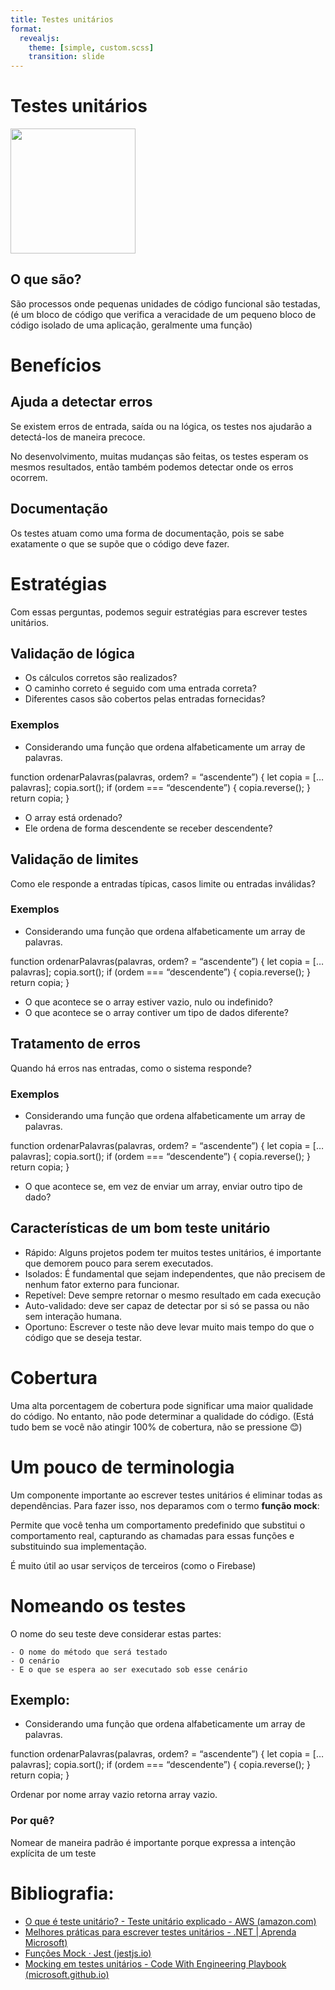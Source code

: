 ```yaml
---
title: Testes unitários
format:
  revealjs:
    theme: [simple, custom.scss]
    transition: slide
---
```


# Testes unitários

![](./img/unit-test-intro.jpeg){fig-alt="Imagem do Teste Unitário" height=200}

## O que são?

São processos onde pequenas unidades de código funcional são testadas, (é um bloco de código
que verifica a veracidade de um pequeno bloco de código isolado de uma aplicação,
geralmente uma função)

# Benefícios

## Ajuda a detectar erros

Se existem erros de entrada, saída ou na lógica, os testes nos ajudarão a detectá-los
de maneira precoce.

No desenvolvimento, muitas mudanças são feitas, os testes esperam os mesmos resultados,
então também podemos detectar onde os erros ocorrem.

## Documentação

Os testes atuam como uma forma de documentação, pois se sabe exatamente o que se
supõe que o código deve fazer.

# Estratégias

Com essas perguntas, podemos seguir estratégias para escrever testes unitários.

## Validação de lógica

- Os cálculos corretos são realizados?
- O caminho correto é seguido com uma entrada correta?
- Diferentes casos são cobertos pelas entradas fornecidas?

### Exemplos

- Considerando uma função que ordena alfabeticamente um array de palavras.

function ordenarPalavras(palavras, ordem? = "ascendente") {
  let copia = [...palavras];
  copia.sort();
  if (ordem === "descendente") {
    copia.reverse();
  }
  return copia;
}

- O array está ordenado?
- Ele ordena de forma descendente se receber descendente?


## Validação de limites

  Como ele responde a entradas típicas, casos limite ou entradas inválidas?

### Exemplos

- Considerando uma função que ordena alfabeticamente um array de palavras.

function ordenarPalavras(palavras, ordem? = "ascendente") {
  let copia = [...palavras];
  copia.sort();
  if (ordem === "descendente") {
    copia.reverse();
  }
  return copia;
}

- O que acontece se o array estiver vazio, nulo ou indefinido?
- O que acontece se o array contiver um tipo de dados diferente?

## Tratamento de erros

Quando há erros nas entradas, como o sistema responde?

### Exemplos

- Considerando uma função que ordena alfabeticamente um array de palavras.

function ordenarPalavras(palavras, ordem? = "ascendente") {
  let copia = [...palavras];
  copia.sort();
  if (ordem === "descendente") {
    copia.reverse();
  }
  return copia;
}

- O que acontece se, em vez de enviar um array, enviar outro tipo de dado?


## Características de um bom teste unitário

- Rápido: Alguns projetos podem ter muitos testes unitários, é importante que
demorem pouco para serem executados.
- Isolados: É fundamental que sejam independentes, que não precisem de nenhum fator externo para
funcionar.
- Repetível: Deve sempre retornar o mesmo resultado em cada execução
- Auto-validado: deve ser capaz de detectar por si só se passa ou não sem interação humana.
- Oportuno: Escrever o teste não deve levar muito mais tempo do que o código que
se deseja testar.

# Cobertura

Uma alta porcentagem de cobertura pode significar uma maior qualidade do código. No entanto, não pode determinar a qualidade do código. (Está tudo bem se você não atingir 100% de cobertura, não se pressione 😊)

# Um pouco de terminologia

Um componente importante ao escrever testes unitários é eliminar todas as dependências. Para fazer isso, nos deparamos com o termo **função mock**:

Permite que você tenha um comportamento predefinido que substitui o comportamento real, capturando as chamadas para essas funções e substituindo sua implementação.

É muito útil ao usar serviços de terceiros (como o Firebase)

# Nomeando os testes

O nome do seu teste deve considerar estas partes:

    - O nome do método que será testado
    - O cenário
    - E o que se espera ao ser executado sob esse cenário

## Exemplo:

- Considerando uma função que ordena alfabeticamente um array de palavras.

function ordenarPalavras(palavras, ordem? = "ascendente") {
  let copia = [...palavras];
  copia.sort();
  if (ordem === "descendente") {
    copia.reverse();
  }
  return copia;
}

Ordenar por nome array vazio retorna array vazio.


### Por quê?

Nomear de maneira padrão é importante porque expressa a intenção explícita de um teste

# Bibliografia:

- [O que é teste unitário? - Teste unitário explicado - AWS (amazon.com)](https://aws.amazon.com/what-is/unit-testing/)
- [Melhores práticas para escrever testes unitários - .NET | Aprenda Microsoft)](https://learn.microsoft.com/en-us/dotnet/core/testing/unit-testing-best-practices)
- [Funções Mock · Jest (jestjs.io)](https://jestjs.io/docs/mock-functions)
- [Mocking em testes unitários - Code With Engineering Playbook (microsoft.github.io)](https://microsoft.github.io/code-with-engineering-playbook/automated-testing/unit-testing/mocking/#best-practices)
